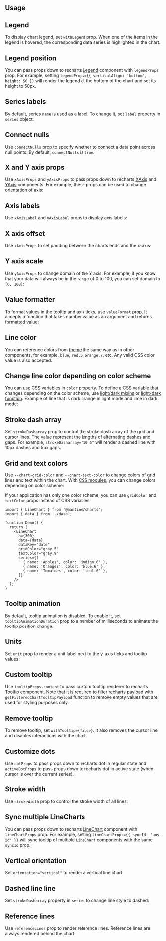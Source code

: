 

## Usage

<Demo data={LineChartDemos.usage} />

## Legend

To display chart legend, set `withLegend` prop. When one of the items in the legend
is hovered, the corresponding data series is highlighted in the chart.

<Demo data={LineChartDemos.legend} />

## Legend position

You can pass props down to recharts [Legend](https://recharts.org/en-US/api/Legend)
component with `legendProps` prop. For example, setting `legendProps={{ verticalAlign: 'bottom', height: 50 }}`
will render the legend at the bottom of the chart and set its height to 50px.

<Demo data={LineChartDemos.legendPosition} />

## Series labels

By default, series `name` is used as a label. To change it, set `label`
property in `series` object:

<Demo data={LineChartDemos.seriesLabels} />

## Connect nulls

Use `connectNulls` prop to specify whether to connect a data point across null
points. By default, `connectNulls` is `true`.

<Demo data={LineChartDemos.connectNulls} />

## X and Y axis props

Use `xAxisProps` and `yAxisProps` to pass props down to recharts [XAxis](https://recharts.org/en-US/api/XAxis)
and [YAxis](https://recharts.org/en-US/api/YAxis) components. For example, these props
can be used to change orientation of axis:

<Demo data={LineChartDemos.axisProps} />

## Axis labels

Use `xAxisLabel` and `yAxisLabel` props to display axis labels:

<Demo data={LineChartDemos.axisLabels} />

## X axis offset

Use `xAxisProps` to set padding between the charts ends and the x-axis:

<Demo data={LineChartDemos.xAxisOffset} />

## Y axis scale

Use `yAxisProps` to change domain of the Y axis. For example, if you know that
your data will always be in the range of 0 to 100, you can set domain to `[0, 100]`:

<Demo data={LineChartDemos.yScale} />

## Value formatter

To format values in the tooltip and axis ticks, use `valueFormat` prop. It accepts
a function that takes number value as an argument and returns formatted value:

<Demo data={LineChartDemos.valueFormatter} />

## Line color

You can reference colors from [theme](/theming/theme-object) the same way as in
other components, for example, `blue`, `red.5`, `orange.7`, etc. Any valid CSS
color value is also accepted.

<Demo data={LineChartDemos.color} />

## Change line color depending on color scheme

You can use CSS variables in `color` property. To define a CSS variable that
changes depending on the color scheme, use [light/dark mixins](/styles/postcss-preset/#dark-and-light-mixins)
or [light-dark function](/styles/postcss-preset/#light-dark-function). Example
of line that is dark orange in light mode and lime in dark mode:

<Demo data={LineChartDemos.colorSchemeColor} />

## Stroke dash array

Set `strokeDasharray` prop to control the stroke dash array of the grid and cursor
lines. The value represent the lengths of alternating dashes and gaps. For example,
`strokeDasharray="10 5"` will render a dashed line with 10px dashes and 5px gaps.

<Demo data={LineChartDemos.strokeDasharray} />

## Grid and text colors

Use `--chart-grid-color` and `--chart-text-color` to change colors of
grid lines and text within the chart. With [CSS modules](/styles/css-modules/), you can change colors
depending on color scheme:

<Demo data={LineChartDemos.gridColor} />

If your application has only one color scheme, you can use `gridColor` and `textColor`
props instead of CSS variables:

```tsx
import { LineChart } from '@mantine/charts';
import { data } from './data';

function Demo() {
  return (
    <LineChart
      h={300}
      data={data}
      dataKey="date"
      gridColor="gray.5"
      textColor="gray.9"
      series={[
        { name: 'Apples', color: 'indigo.6' },
        { name: 'Oranges', color: 'blue.6' },
        { name: 'Tomatoes', color: 'teal.6' },
      ]}
    />
  );
}
```

## Tooltip animation

By default, tooltip animation is disabled. To enable it, set `tooltipAnimationDuration`
prop to a number of milliseconds to animate the tooltip position change.

<Demo data={LineChartDemos.tooltipAnimation} />

## Units

Set `unit` prop to render a unit label next to the y-axis ticks and tooltip values:

<Demo data={LineChartDemos.unit} />

## Custom tooltip

Use `tooltipProps.content` to pass custom tooltip renderer to recharts [Tooltip](https://recharts.org/en-US/api/Tooltip)
component. Note that it is required to filter recharts payload with `getFilteredChartTooltipPayload`
function to remove empty values that are used for styling purposes only.

<Demo data={LineChartDemos.customTooltip} />

## Remove tooltip

To remove tooltip, set `withTooltip={false}`. It also removes the cursor line
and disables interactions with the chart.

<Demo data={LineChartDemos.noTooltip} />

## Customize dots

Use `dotProps` to pass props down to recharts dot in regular state and `activeDotProps`
to pass props down to recharts dot in active state (when cursor is over the current series).

<Demo data={LineChartDemos.dotProps} />

## Stroke width

Use `strokeWidth` prop to control the stroke width of all lines:

<Demo data={LineChartDemos.strokeWidth} />

## Sync multiple LineCharts

You can pass props down to recharts [LineChart](https://recharts.org/en-US/api/LineChart)
component with `lineChartProps` prop. For example, setting `lineChartProps={{ syncId: 'any-id' }}`
will sync tooltip of multiple `LineChart` components with the same `syncId` prop.

<Demo data={LineChartDemos.sync} />

## Vertical orientation

Set `orientation="vertical"` to render a vertical line chart:

<Demo data={LineChartDemos.vertical} />

## Dashed line line

Set `strokeDasharray` property in `series` to change line style to dashed:

<Demo data={LineChartDemos.lineDasharray} />

## Reference lines

Use `referenceLines` prop to render reference lines. Reference lines are always
rendered behind the chart.

<Demo data={LineChartDemos.referenceLines} />
